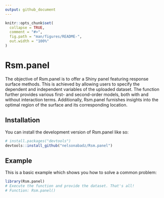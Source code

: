 ```yaml
---
output: github_document
---
```


<!-- README.md is generated from README.Rmd. Please edit that file -->

```r
knitr::opts_chunk$set(
  collapse = TRUE,
  comment = "#>",
  fig.path = "man/figures/README-",
  out.width = "100%"
)
```

# Rsm.panel

<!-- badges: start -->

<!-- badges: end -->

The objective of Rsm.panel is to offer a Shiny panel featuring response surface methods. This is achieved by allowing users to specify the dependent and independent variables of the uploaded dataset. The function further provides various first- and second-order models, both with and without interaction terms. Additionally, Rsm.panel furnishes insights into the optimal region of the surface and its corresponding location.

## Installation

You can install the development version of Rsm.panel like so:

``` r
# install.packages("devtools")
devtools::install_github("nelsonabadz/Rsm.panel")
```

## Example

This is a basic example which shows you how to solve a common problem:

```r
library(Rsm.panel)
# Execute the function and provide the dataset. That's all!
# Function: Rsm.panel()
```
